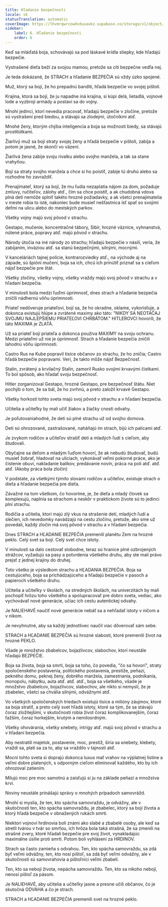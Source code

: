 ```yaml
---
title: Hľadanie bezpečnosti
locale: sk
statusTranslation: automatic
coverImage: https://lhvmrqwrcowdvduuaukz.supabase.co/storage/v1/object/public/strapi-uploads/small_cover-educacion-fundamental.webp-2d51a7828a2b1309555be27f7e2a61a0.webp
sidebar:
    label: 6. Hľadanie bezpečnosti
    order: 6
---
```

Keď sa mláďatá boja, schovávajú sa pod láskavé krídla sliepky, kde hľadajú bezpečie.

Vystrašené dieťa beží za svojou mamou, pretože sa cíti bezpečne vedľa nej.

Je teda dokázané, že STRACH a hľadanie BEZPEČIA sú vždy úzko spojené.

Muž, ktorý sa bojí, že ho prepadnú banditi, hľadá bezpečie vo svojej pištoli.

Krajina, ktorá sa bojí, že ju napadne iná krajina, si kúpi delá, lietadlá, vojnové lode a vyzbrojí armády a postaví sa do vojny.

Mnohí jedinci, ktorí nevedia pracovať, hľadajú bezpečie v zločine, pretože sú vystrašení pred biedou, a stávajú sa zlodejmi, útočníkmi atď.

Mnohé ženy, ktorým chýba inteligencia a boja sa možnosti biedy, sa stávajú prostitútkami.

Žiarlivý muž sa bojí straty svojej ženy a hľadá bezpečie v pištoli, zabíja a potom je jasné, že skončí vo väzení.

Žiarlivá žena zabije svoju rivalku alebo svojho manžela, a tak sa stane vrahyňou.

Bojí sa straty svojho manžela a chce si ho poistiť, zabije tú druhú alebo sa rozhodne ho zavraždiť.

Prenajímateľ, ktorý sa bojí, že mu ľudia nezaplatia nájom za dom, požaduje zmluvy, ručiteľov, zálohy atď., čím sa chce poistiť, a ak chudobná vdova plná detí nemôže splniť takéto hrozné požiadavky, a ak všetci prenajímatelia v meste robia to isté, nakoniec bude musieť nešťastnica ísť spať so svojimi deťmi na ulicu alebo do mestských parkov.

Všetky vojny majú svoj pôvod v strachu.

Gestapo, mučenie, koncentračné tábory, Sibír, hrozné väznice, vyhnanstvá, nútené práce, popravy atď. majú pôvod v strachu.

Národy útočia na iné národy zo strachu; hľadajú bezpečie v násilí, veria, že zabíjaním, inváziou atď. sa stanú bezpečnými, silnými, mocnými.

V kanceláriách tajnej polície, kontrarozviedky atď., na východe aj na západe, sú špióni mučení, boja sa ich, chcú ich prinútiť priznať sa s cieľom nájsť bezpečie pre štát.

Všetky zločiny, všetky vojny, všetky vraždy majú svoj pôvod v strachu a v hľadaní bezpečia.

V minulosti bola medzi ľuďmi úprimnosť, dnes strach a hľadanie bezpečia zničili nádhernú vôňu úprimnosti.

Priateľ nedôveruje priateľovi, bojí sa, že ho okradne, oklame, vykorisťuje, a dokonca existujú hlúpe a zvrátené maximy ako táto: "NIKDY SA NEOTÁČAJ SVOJMU NAJLEPŠIEMU PRIATEĽOVI CHRBÁTOM." HITLEROVCI hovorili, že táto MAXIMA je ZLATÁ.

Už sa priateľ bojí priateľa a dokonca používa MAXIMY na svoju ochranu. Medzi priateľmi už nie je úprimnosť. Strach a hľadanie bezpečia zničili lahodnú vôňu úprimnosti.

Castro Rus na Kube popravil tisíce občanov zo strachu, že ho zničia; Castro hľadá bezpečie popravami. Verí, že takto môže nájsť Bezpečnosť.

Stalin, zvrátený a krvilačný Stalin, zamoril Rusko svojimi krvavými čistkami. To bol spôsob, ako hľadať svoju bezpečnosť.

Hitler zorganizoval Gestapo, hrozné Gestapo, pre bezpečnosť štátu. Niet pochýb o tom, že sa bál, že ho zvrhnú, a preto založil krvavé Gestapo.

Všetky horkosti tohto sveta majú svoj pôvod v strachu a v hľadaní bezpečia.

Učitelia a učiteľky by mali učiť žiakov a žiačky cnosti odvahy.

Je poľutovaniahodné, že deti sú plné strachu už od svojho domova.

Deti sú ohrozované, zastrašované, naháňajú im strach, bijú ich palicami atď.

Je zvykom rodičov a učiteľov strašiť deti a mladých ľudí s cieľom, aby študovali.

Obyčajne sa deťom a mladým ľuďom hovorí, že ak nebudú študovať, budú musieť žobrať, hladovať na uliciach, vykonávať veľmi pokorné práce, ako je čistenie obuvi, nakladanie balíkov, predávanie novín, práca na poli atď. atď. atď. (Akoby práca bola zločin)

V podstate, za všetkými týmito slovami rodičov a učiteľov, existuje strach o dieťa a hľadanie bezpečia pre dieťa.

Závažné na tom všetkom, čo hovoríme, je, že dieťa a mladý človek sa komplexujú, naplnia sa strachom a neskôr v praktickom živote sú to jedinci plní strachu.

Rodičia a učitelia, ktorí majú zlý vkus na strašenie detí, mladých ľudí a slečien, ich nevedomky navádzajú na cestu zločinu, pretože, ako sme už povedali, každý zločin má svoj pôvod v strachu a v hľadaní bezpečia.

Dnes STRACH a HĽADANIE BEZPEČIA premenili planétu Zem na hrozné peklo. Celý svet sa bojí. Celý svet chce istoty.

V minulosti sa dalo cestovať slobodne, teraz sú hranice plné ozbrojených strážcov, vyžadujú sa pasy a potvrdenia všetkého druhu, aby ste mali právo prejsť z jednej krajiny do druhej.

Toto všetko je výsledkom strachu a HĽADANIA BEZPEČIA. Boja sa cestujúceho, boja sa prichádzajúceho a hľadajú bezpečie v pasoch a papieroch všetkého druhu.

Učitelia a učiteľky v školách, na stredných školách, na univerzitách by mali pochopiť hrôzu toho všetkého a spolupracovať pre dobro sveta, vediac, ako vychovávať nové generácie, učiac ich cestu autentickej odvahy.

Je NALIEHAVÉ naučiť nové generácie nebáť sa a nehľadať istoty v ničom a v nikom.

Je nevyhnutné, aby sa každý jednotlivec naučil viac dôverovať sám sebe.

STRACH a HĽADANIE BEZPEČIA sú hrozné slabosti, ktoré premenili život na hrozné PEKLO.

Všade je množstvo zbabelcov, bojazlivcov, slabochov, ktorí neustále hľadajú BEZPEČIE.

Boja sa života, boja sa smrti, boja sa toho, čo povedia, "čo sa hovorí", straty spoločenského postavenia, politického postavenia, prestíže, peňazí, pekného domu, peknej ženy, dobrého manžela, zamestnania, podnikania, monopolu, nábytku, auta atď. atď. atď., boja sa všetkého, všade je množstvo zbabelcov, bojazlivcov, slabochov, ale nikto si nemyslí, že je zbabelec, všetci sa chvália silnými, odvážnymi atď.

Vo všetkých spoločenských triedach existujú tisíce a milióny záujmov, ktoré sa boja stratiť, a preto celý svet hľadá istoty, ktoré sa tým, že sa stávajú čoraz zložitejšími, v skutočnosti robia život čoraz komplikovanejším, čoraz ťažším, čoraz horkejším, krutým a nemilosrdným.

Všetky ohovárania, všetky клеbety, intrigy atď. majú svoj pôvod v strachu a v hľadaní bezpečia.

Aby nestratili majetok, postavenie, moc, prestíž, šíria sa клеbety, klebety, vraždí sa, platí sa za to, aby sa vraždilo v tajnosti atď.

Mocní tohto sveta si doprajú dokonca luxus mať vrahov na výplatnej listine a veľmi dobre platených, s odporným cieľom eliminovať každého, kto by ich ohrozoval zatiením.

Milujú moc pre moc samotnú a zaisťujú si ju na základe peňazí a množstva krvi.

Noviny neustále prinášajú správy o mnohých prípadoch samovrážd.

Mnohí si myslia, že ten, kto spácha samovraždu, je odvážny, ale v skutočnosti ten, kto spácha samovraždu, je zbabelec, ktorý sa bojí života a ktorý hľadá bezpečie v obnažených rukách smrti.

Niektorí vojnoví hrdinovia boli známi ako slabé a zbabelé osoby, ale keď sa stretli tvárou v tvár so smrťou, ich hrôza bola taká strašná, že sa zmenili na strašné zvery, ktoré hľadali bezpečie pre svoj život, vynakladajúc maximálne úsilie proti smrti. Potom boli vyhlásení za HRDINOV.

Strach sa často zamieňa s odvahou. Ten, kto spácha samovraždu, sa zdá byť veľmi odvážny, ten, kto nosí pištoľ, sa zdá byť veľmi odvážny, ale v skutočnosti sú samovrahovia a pištoľníci veľmi zbabelí.

Ten, kto sa nebojí života, nepácha samovraždu. Ten, kto sa nikoho nebojí, nenosí pištoľ za pásom.

Je NALIEHAVÉ, aby učitelia a učiteľky jasne a presne učili občanov, čo je skutočná ODVAHA a čo je strach.

STRACH a HĽADANIE BEZPEČIA premenili svet na hrozné peklo.

